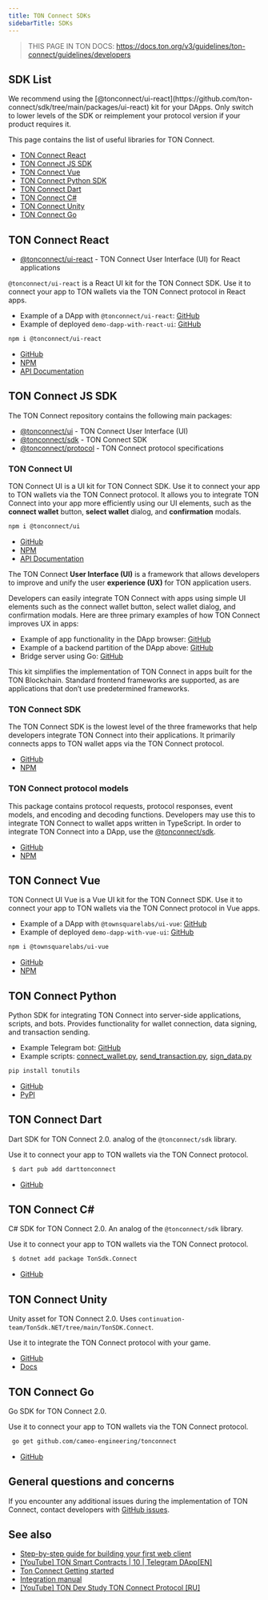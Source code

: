 ```yaml
---
title: TON Connect SDKs
sidebarTitle: SDKs
---
```



> THIS PAGE IN TON DOCS: https://docs.ton.org/v3/guidelines/ton-connect/guidelines/developers

## SDK List

<Aside>
We recommend using the [@tonconnect/ui-react](https://github.com/ton-connect/sdk/tree/main/packages/ui-react) kit for your DApps. Only switch to lower levels of the SDK or reimplement your protocol version if your product requires it.
</Aside>

This page contains the list of useful libraries for TON Connect.

- [TON Connect React](/guidelines/ton-connect/guidelines/developers#ton-connect-react)
- [TON Connect JS SDK](/guidelines/ton-connect/guidelines/developers#ton-connect-js-sdk)
- [TON Connect Vue](/guidelines/ton-connect/guidelines/developers#ton-connect-vue)
- [TON Connect Python SDK](/guidelines/ton-connect/guidelines/developers#ton-connect-python)
- [TON Connect Dart](/guidelines/ton-connect/guidelines/developers#ton-connect-dart)
- [TON Connect C#](/guidelines/ton-connect/guidelines/developers#ton-connect-c)
- [TON Connect Unity](/guidelines/ton-connect/guidelines/developers#ton-connect-unity)
- [TON Connect Go](/guidelines/ton-connect/guidelines/developers#ton-connect-go)

## TON Connect React

- [@tonconnect/ui-react](https://github.com/ton-connect/sdk/tree/main/packages/ui-react) - TON Connect User Interface (UI) for React applications

`@tonconnect/ui-react` is a React UI kit for the TON Connect SDK. Use it to connect your app to TON wallets via the TON Connect protocol in React apps.

- Example of a DApp with `@tonconnect/ui-react`: [GitHub](https://github.com/ton-connect/demo-dapp-with-react-ui)
- Example of deployed `demo-dapp-with-react-ui`: [GitHub](https://ton-connect.github.io/demo-dapp-with-react-ui/)

```bash
npm i @tonconnect/ui-react
```

- [GitHub](https://github.com/ton-connect/sdk/tree/main/packages/ui-react)
- [NPM](https://www.npmjs.com/package/@tonconnect/ui-react)
- [API Documentation](https://ton-connect.github.io/sdk/modules/_tonconnect_ui_react.html)

## TON Connect JS SDK

The TON Connect repository contains the following main packages:

- [@tonconnect/ui](/guidelines/ton-connect/guidelines/developers#ton-connect-ui) - TON Connect User Interface (UI)
- [@tonconnect/sdk](/guidelines/ton-connect/guidelines/developers#ton-connect-sdk)  - TON Connect SDK
- [@tonconnect/protocol](/guidelines/ton-connect/guidelines/developers#ton-connect-protocol-models) - TON Connect protocol specifications

### TON Connect UI

TON Connect UI is a UI kit for TON Connect SDK. Use it to connect your app to TON wallets via the TON Connect protocol. It allows you to integrate TON Connect into your app more efficiently using our UI elements, such as the **connect wallet** button, **select wallet** dialog, and **confirmation** modals.

```bash
npm i @tonconnect/ui
```

- [GitHub](https://github.com/ton-connect/sdk/tree/main/packages/ui)
- [NPM](https://www.npmjs.com/package/@tonconnect/ui)
- [API Documentation](https://ton-connect.github.io/sdk/modules/_tonconnect_ui.html)

The TON Connect **User Interface (UI)** is a framework that allows developers to improve and unify the user **experience (UX)** for TON application users.

Developers can easily integrate TON Connect with apps using simple UI elements such as the connect wallet button, select wallet dialog, and confirmation modals. Here are three primary examples of how TON Connect improves UX in apps:

- Example of app functionality in the DApp browser: [GitHub](https://ton-connect.github.io/demo-dapp/)
- Example of a backend partition of the DApp above: [GitHub](https://github.com/ton-connect/demo-dapp-backend)
- Bridge server using Go: [GitHub](https://github.com/ton-connect/bridge)

This kit simplifies the implementation of TON Connect in apps built for the TON Blockchain. Standard frontend frameworks are supported, as are applications that don’t use predetermined frameworks.

### TON Connect SDK

The TON Connect SDK is the lowest level of the three frameworks that help developers integrate TON Connect into their applications. It primarily connects apps to TON wallet apps via the TON Connect protocol.

- [GitHub](https://github.com/ton-connect/sdk/tree/main/packages/sdk)
- [NPM](https://www.npmjs.com/package/@tonconnect/sdk)

### TON Connect protocol models

This package contains protocol requests, protocol responses, event models, and encoding and decoding functions. Developers may use this to integrate TON Connect to wallet apps written in TypeScript. In order to integrate TON Connect into a DApp, use the [@tonconnect/sdk](https://www.npmjs.com/package/@tonconnect/sdk).

- [GitHub](https://github.com/ton-connect/sdk/tree/main/packages/protocol)
- [NPM](https://www.npmjs.com/package/@tonconnect/protocol)

## TON Connect Vue

TON Connect UI Vue is a Vue UI kit for the TON Connect SDK. Use it to connect your app to TON wallets via the TON Connect protocol in Vue apps.

- Example of a DApp with `@townsquarelabs/ui-vue`: [GitHub](https://github.com/TownSquareXYZ/demo-dapp-with-vue-ui)
- Example of deployed `demo-dapp-with-vue-ui`: [GitHub](https://townsquarexyz.github.io/demo-dapp-with-vue-ui/)

```bash
npm i @townsquarelabs/ui-vue
```

- [GitHub](https://github.com/TownSquareXYZ/tonconnect-ui-vue)
- [NPM](https://www.npmjs.com/package/@townsquarelabs/ui-vue)

## TON Connect Python

Python SDK for integrating TON Connect into server-side applications, scripts, and bots. Provides functionality for wallet connection, data signing, and transaction sending.

* Example Telegram bot: [GitHub](https://github.com/nessshon/tonutils/tree/main/examples/tonconnect/telegram_bot)
* Example scripts: [connect_wallet.py](https://github.com/nessshon/tonutils/blob/main/examples/tonconnect/connect_wallet.py), [send_transaction.py](https://github.com/nessshon/tonutils/blob/main/examples/tonconnect/send_transaction.py), [sign_data.py](https://github.com/nessshon/tonutils/blob/main/examples/tonconnect/sign_data.py)

```bash
pip install tonutils
```

* [GitHub](https://github.com/nessshon/tonutils/tree/main/tonutils/tonconnect)
* [PyPI](https://pypi.org/project/tonutils/)

## TON Connect Dart

Dart SDK for TON Connect 2.0. analog of the `@tonconnect/sdk` library.

Use it to connect your app to TON wallets via the TON Connect protocol.

```bash
 $ dart pub add darttonconnect
```

- [GitHub](https://github.com/romanovichim/dartTonconnect)

## TON Connect C\#

C# SDK for TON Connect 2.0. An analog of the `@tonconnect/sdk` library.

Use it to connect your app to TON wallets via the TON Connect protocol.

```bash
 $ dotnet add package TonSdk.Connect
```

- [GitHub](https://github.com/continuation-team/TonSdk.NET/tree/main/TonSDK.Connect)

## TON Connect Unity

Unity asset for TON Connect 2.0. Uses `continuation-team/TonSdk.NET/tree/main/TonSDK.Connect`.

Use it to integrate the TON Connect protocol with your game.

- [GitHub](https://github.com/continuation-team/unity-ton-connect)
- [Docs](https://docs.tonsdk.net/user-manual/unity-tonconnect-2.0/getting-started)

## TON Connect Go

Go SDK for TON Connect 2.0.

Use it to connect your app to TON wallets via the TON Connect protocol.

```bash
 go get github.com/cameo-engineering/tonconnect
```

- [GitHub](https://github.com/cameo-engineering/tonconnect)

## General questions and concerns

If you encounter any additional issues during the implementation of TON Connect, contact developers with [GitHub issues](https://github.com/ton-blockchain/ton-connect/issues).

## See also

- [Step-by-step guide for building your first web client](https://helloworld.tonstudio.io/03-client/)
- [\[YouTube\] TON Smart Contracts | 10 | Telegram DApp\[EN\]](https://www.youtube.com/watch?v=D6t3eZPdgAU&t=254s&ab_channel=AlefmanVladimir%5BEN%5D)
- [Ton Connect Getting started](https://github.com/ton-connect/sdk/tree/main/packages/sdk)
- [Integration manual](/guidelines/ton-connect/guidelines/integration-with-javascript-sdk)
- [\[YouTube\] TON Dev Study TON Connect Protocol \[RU\]](https://www.youtube.com/playlist?list=PLyDBPwv9EPsCJ226xS5_dKmXXxWx1CKz_)


